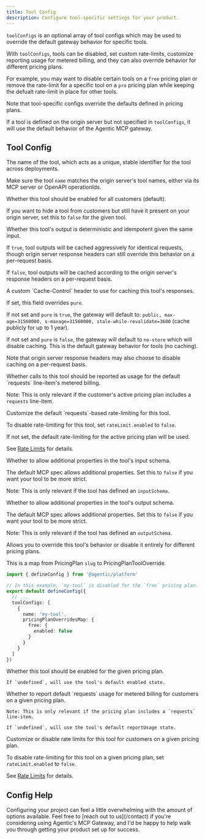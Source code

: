 ```yaml
---
title: Tool Config
description: Configure tool-specific settings for your product.
---
```


`toolConfigs` is an optional array of tool configs which may be used to override the default gateway behavior for specific tools.

With `toolConfigs`, tools can be disabled, set custom rate-limits, customize reporting usage for metered billing, and they can also override behavior for different pricing plans.

For example, you may want to disable certain tools on a `free` pricing plan or remove the rate-limit for a specific tool on a `pro` pricing plan while keeping the defualt rate-limit in place for other tools.

Note that tool-specific configs override the defaults defined in pricing plans.

If a tool is defined on the origin server but not specified in `toolConfigs`, it will use the default behavior of the Agentic MCP gateway.

## Tool Config

<ResponseField name='name' type='string' required>
  The name of the tool, which acts as a unique, stable identifier for the tool
  across deployments.

Make sure the tool `name` matches the origin server's tool names, either via its MCP server or OpenAPI operationIds.

</ResponseField>

<ResponseField name='enabled' type='boolean' default='true'>
Whether this tool should be enabled for all customers (default).

If you want to hide a tool from customers but still have it present on your origin server, set this to `false` for the given tool.

</ResponseField>

<ResponseField name='pure' type='boolean' default='false'>
Whether this tool's output is deterministic and idempotent given the same input.

If `true`, tool outputs will be cached aggressively for identical requests, though origin server response headers can still override this behavior on a per-request basis.

If `false`, tool outputs will be cached according to the origin server's response headers on a per-request basis.

</ResponseField>

<ResponseField name='cacheControl' type='string'>
A custom `Cache-Control` header to use for caching this tool's responses.

If set, this field overrides `pure`.

If not set and `pure` is `true`, the gateway will default to: `public, max-age=31560000, s-maxage=31560000, stale-while-revalidate=3600` (cache publicly for up to 1 year).

If not set and `pure` is `false`, the gateway will default to `no-store` which will disable caching. This is the default gateway behavior for tools (no caching).

Note that origin server response headers may also choose to disable caching on a per-request basis.

</ResponseField>

<ResponseField name='reportUsage' type='boolean' default='true'>
Whether calls to this tool should be reported as usage for the default `requests` line-item's metered billing.

Note: This is only relevant if the customer's active pricing plan includes a `requests` line-item.

</ResponseField>

<ResponseField name='rateLimit' type='object'>
Customize the default `requests`-based rate-limiting for this tool.

To disable rate-limiting for this tool, set `rateLimit.enabled` to `false`.

If not set, the default rate-limiting for the active pricing plan will be used.

See [Rate Limits](/publishing/config/rate-limits) for details.

</ResponseField>

<ResponseField name='inputSchemaAdditionalProperties' type='boolean'>
Whether to allow additional properties in the tool's input schema.

The default MCP spec allows additional properties. Set this to `false` if you want your tool to be more strict.

Note: This is only relevant if the tool has defined an `inputSchema`.

</ResponseField>

<ResponseField name='outputSchemaAdditionalProperties' type='boolean'>
Whether to allow additional properties in the tool's output schema.

The default MCP spec allows additional properties. Set this to `false` if you want your tool to be more strict.

Note: This is only relevant if the tool has defined an `outputSchema`.

</ResponseField>

<ResponseField name='pricingPlanOverrides' type='object'>
Allows you to override this tool's behavior or disable it entirely for different pricing plans.

This is a map from PricingPlan `slug` to PricingPlanToolOverride.

```ts agentic.config.ts
import { defineConfig } from '@agentic/platform'

// In this example, `my-tool` is disabled for the `free` pricing plan.
export default defineConfig({
  // ...
  toolConfigs: [
    {
      name: 'my-tool',
      pricingPlanOverridesMap: {
        free: {
          enabled: false
        }
      }
    }
  ]
})
```

<Expandable title="PricingPlanToolOverride">
  <ResponseField name='enabled' type='boolean'>
    Whether this tool should be enabled for the given pricing plan.

    If `undefined`, will use the tool's default enabled state.

  </ResponseField>

  <ResponseField name='reportUsage' type='boolean'>
    Whether to report default `requests` usage for metered billing for customers on a given pricing plan.

    Note: This is only relevant if the pricing plan includes a `requests` line-item.

    If `undefined`, will use the tool's default reportUsage state.

  </ResponseField>

  <ResponseField name='rateLimit' type='object'>
Customize or disable rate limits for this tool for customers on a given pricing plan.

To disable rate-limiting for this tool on a given pricing plan, set `rateLimit.enabled` to `false`.

See [Rate Limits](/publishing/config/rate-limits) for details.

  </ResponseField>

</Expandable>

</ResponseField>

## Config Help

<Note>
  Configuring your project can feel a little overwhelming with the amount of
  options available. Feel free to [reach out to us](/contact) if you're
  considering using Agentic's MCP Gateway, and I'd be happy to help walk you
  through getting your product set up for success.
</Note>

